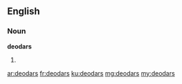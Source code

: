 ==English==

===Noun===
'''deodars'''

# {{plural of|deodar}}

[[ar:deodars]]
[[fr:deodars]]
[[ku:deodars]]
[[mg:deodars]]
[[my:deodars]]